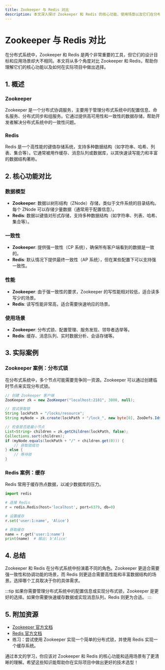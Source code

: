 ```yaml
---
title: Zookeeper 与 Redis 对比
description: 本文深入探讨 Zookeeper 和 Redis 的核心功能、使用场景以及它们在分布式系统中的角色，帮助初学者理解两者的异同。
---
```


# Zookeeper 与 Redis 对比

在分布式系统中，Zookeeper 和 Redis 是两个非常重要的工具，但它们的设计目标和应用场景却大不相同。本文将从多个角度对比 Zookeeper 和 Redis，帮助你理解它们的核心功能以及如何在实际项目中做出选择。

## 1. 概述

### Zookeeper
Zookeeper 是一个分布式协调服务，主要用于管理分布式系统中的配置信息、命名服务、分布式同步和组服务。它通过提供高可用性和一致性的数据存储，帮助开发者解决分布式系统中的一致性问题。

### Redis
Redis 是一个高性能的键值存储系统，支持多种数据结构（如字符串、哈希、列表、集合等）。它通常被用作缓存、消息队列或数据库，以其快速读写能力和丰富的数据结构著称。

## 2. 核心功能对比

### 数据模型
- **Zookeeper**: 数据以树形结构（ZNode）存储，类似于文件系统的目录结构。每个 ZNode 可以存储少量数据（通常用于配置信息）。
- **Redis**: 数据以键值对形式存储，支持多种数据结构（如字符串、列表、哈希、集合等）。

### 一致性
- **Zookeeper**: 提供强一致性（CP 系统），确保所有客户端看到的数据是一致的。
- **Redis**: 默认情况下提供最终一致性（AP 系统），但在某些配置下可以支持强一致性。

### 性能
- **Zookeeper**: 由于强一致性的要求，Zookeeper 的写性能相对较低，适合读多写少的场景。
- **Redis**: 读写性能非常高，适合需要快速响应的场景。

### 使用场景
- **Zookeeper**: 分布式锁、配置管理、服务发现、领导者选举等。
- **Redis**: 缓存、消息队列、实时数据分析、会话存储等。

## 3. 实际案例

### Zookeeper 案例：分布式锁
在分布式系统中，多个节点可能需要竞争同一资源。Zookeeper 可以通过创建临时节点来实现分布式锁。

```java
// 创建 Zookeeper 客户端
ZooKeeper zk = new ZooKeeper("localhost:2181", 3000, null);

// 尝试获取锁
String lockPath = "/locks/resource";
String myNode = zk.create(lockPath + "/lock_", new byte[0], ZooDefs.Ids.OPEN_ACL_UNSAFE, CreateMode.EPHEMERAL_SEQUENTIAL);

// 检查是否是最小节点
List<String> children = zk.getChildren(lockPath, false);
Collections.sort(children);
if (myNode.equals(lockPath + "/" + children.get(0))) {
    // 获取锁成功
} else {
    // 等待锁
}
```

### Redis 案例：缓存
Redis 常用于缓存热点数据，以减少数据库的压力。

```python
import redis

# 连接 Redis
r = redis.Redis(host='localhost', port=6379, db=0)

# 设置缓存
r.set('user:1:name', 'Alice')

# 获取缓存
name = r.get('user:1:name')
print(name)  # 输出: b'Alice'
```

## 4. 总结

Zookeeper 和 Redis 在分布式系统中扮演着不同的角色。Zookeeper 更适合需要强一致性和协调功能的场景，而 Redis 则更适合需要高性能和丰富数据结构的场景。选择哪个工具取决于你的具体需求。

:::tip
如果你需要管理分布式系统中的配置信息或实现分布式锁，Zookeeper 是更好的选择。如果你需要快速缓存数据或实现消息队列，Redis 则更为合适。
:::

## 5. 附加资源

- [Zookeeper 官方文档](https://zookeeper.apache.org/doc/current/)
- [Redis 官方文档](https://redis.io/documentation)
- 练习：尝试使用 Zookeeper 实现一个简单的分布式锁，并使用 Redis 实现一个缓存系统。

通过本文的学习，你应该对 Zookeeper 和 Redis 的核心功能和适用场景有了更清晰的理解。希望这些知识能帮助你在实际项目中做出更好的技术选型！